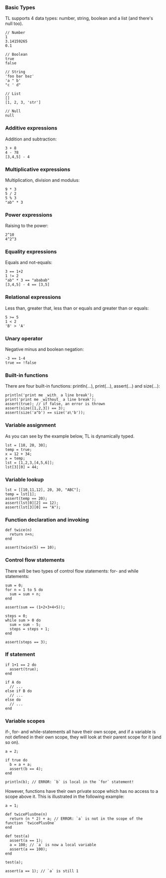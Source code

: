 ### Basic Types 
TL supports 4 data types: number, string, boolean and a list (and there's null too).

```
// Number  
1  
3.14159265  
0.1  
  
// Boolean  
true  
false  
  
// String  
'foo bar baz'  
'a " b'  
"c ' d"  
  
// List  
[]  
[1, 2, 3, 'str']  
  
// Null   
null  
```

### Additive expressions
Addition and subtraction:

```
3 + 8  
4 - 78  
[3,4,5] - 4  
```

### Multiplicative expressions
Multiplication, division and modulus:

```
9 * 3  
5 / 2  
5 % 3  
"ab" * 3  
```

### Power expressions
Raising to the power:

```
2^10  
4^2^3 
```

### Equality expressions
Equals and not-equals:

```
3 == 1+2  
1 != 2  
"ab" * 3 == "ababab"  
[3,4,5] - 4 == [3,5]  
```

### Relational expressions
Less than, greater that, less than or equals and greater than or equals:

```
5 >= 5  
1 < 2  
'B' > 'A'  
```

### Unary operator
Negative minus and boolean negation:

```
-3 == 1-4  
true == !false  
```

### Built-in functions
There are four built-in functions: println(...), print(...), assert(...) and size(...):

```
println('print me _with_ a line break');  
print('print me _without_ a line break');  
assert(true); // if false, an error is thrown  
assert(size([1,2,3]) == 3);  
assert(size('a"b') == size('a\'b'));  
```

### Variable assignment
As you can see by the example below, TL is dynamically typed.

```
lst = [10, 20, 30];  
temp = true;  
x = 12 + 34;  
x = temp;  
lst = [1,2,3,[4,5,6]];  
lst[3][0] = 44;  
```

### Variable lookup
```
lst = [[10,11,12], 20, 30, "ABC"];  
temp = lst[1];  
assert(temp == 20);  
assert(lst[0][2] == 12);  
assert(lst[3][0] == "A");  
```

### Function declaration and invoking
```
def twice(n)  
  return n+n;  
end  
  
assert(twice(5) == 10);  
```

### Control flow statements
There will be two types of control flow statements: for- and while statements:

```
sum = 0;  
for n = 1 to 5 do  
  sum = sum + n;  
end  
  
assert(sum == (1+2+3+4+5));  
  
steps = 0;  
while sum > 0 do  
  sum = sum - 5;  
  steps = steps + 1;  
end  
  
assert(steps == 3);  
```

### If statement
```
if 1+1 == 2 do  
  assert(true);  
end  
  
if A do  
  // ...  
else if B do  
  // ...  
else do  
  // ...  
end  
```

### Variable scopes
if-, for- and while-statements all have their own scope, and if a variable is not defined in their own scope, 
they will look at their parent scope for it (and so on).

```
a = 2;  
  
if true do  
  b = a + a;  
  assert(b == 4);  
end  
  
println(b); // ERROR: `b` is local in the `for` statement!  
```

However, functions have their own private scope which has no access to a scope above it. This is illustrated in the following example:

```
a = 1;  
  
def twicePlusOne(n)  
  return (n * 2) + a; // ERROR: `a` is not in the scope of the function `twicePlusOne`  
end  
  
def test(a)  
  assert(a == 1);  
  a = 100; // `a` is now a local variable  
  assert(a == 100);  
end  
  
test(a);  
  
assert(a == 1); // `a` is still 1  
```